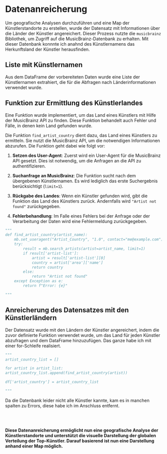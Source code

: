 # Datenanreicherung

Um geografische Analysen durchzuführen und eine Map der Künstlerstandorte zu erstellen, wurde der Datensatz mit Informationen über die Länder der Künstler angereichert. Dieser Prozess nutzte die `musicbrainz` Bibliothek, um Zugriff auf die MusicBrainz-Datenbank zu erhalten. Mit dieser Datenbank konnnte ich anahnd des Künstlernamens das Herkunftsland der Künstler herausfinden.

## Liste mit Künstlernamen
 Aus dem DataFrame der vorbereiteten Daten wurde eine Liste der Künstlernamen extrahiert, die für die Abfragen nach Länderinformationen verwendet wurde.

## Funktion zur Ermittlung des Künstlerlandes

Eine Funktion wurde implementiert, um das Land eines Künstlers mit Hilfe der MusicBrainz API zu finden. Diese Funktion behandelt auch Fehler und Fälle, in denen kein Land gefunden wurde.


Die Funktion `find_artist_country` dient dazu, das Land eines Künstlers zu ermitteln. Sie nutzt die MusicBrainz API, um die notwendigen Informationen abzurufen. Die Funktion geht dabei wie folgt vor:

1. **Setzen des User-Agent**: Zuerst wird ein User-Agent für die MusicBrainz API gesetzt. Dies ist notwendig, um die Anfragen an die API zu authentifizieren.

2. **Suchanfrage an MusicBrainz**: Die Funktion sucht nach dem übergebenen Künstlernamen. Es wird lediglich das erste Suchergebnis berücksichtigt (`limit=1`).

3. **Rückgabe des Landes**: Wenn ein Künstler gefunden wird, gibt die Funktion das Land des Künstlers zurück. Andernfalls wird `"Artist not found"` zurückgegeben.

4. **Fehlerbehandlung**: Im Falle eines Fehlers bei der Anfrage oder der Verarbeitung der Daten wird eine Fehlermeldung zurückgegeben.

```python
"""
def find_artist_country(artist_name):
    mb.set_useragent("Artist_Country", "1.0", contact="me@example.com")
    try:
        result = mb.search_artists(artist=artist_name, limit=1)
        if result['artist-list']:
            artist = result['artist-list'][0]
            country = artist['area']['name']
            return country
        else:
            return "Artist not found"
    except Exception as e:
        return f"Error: {e}"

"""

```

## Anreicherung des Datensatzes mit den Künstlerländern

Der Datensatz wurde mit den Ländern der Künstler angereichert, indem die zuvor definierte Funktion verwendet wurde, um das Land für jeden Künstler abzufragen und dem DataFrame hinzuzufügen. Das ganze habe ich mit einer for-Schleife realisiert.

```python
"""
artist_country_list = []

for artist in artist_list:
artist_country_list.append(find_artist_country(artist))

df['artist_country'] = artist_country_list

"""

```

Da die Datenbank leider nicht alle Künstler kannte, kam es in manchen spalten zu Errors, diese habe ich im Anschluss entfernt.


<br/>
<br/>

**Diese Datenanreicherung ermöglicht nun eine geografische Analyse der Künstlerstandorte und unterstützt die visuelle Darstellung der globalen Verteilung der Top-Künstler. Darauf basierend ist nun eine Darstellung anhand einer Map möglich.**

